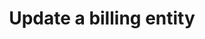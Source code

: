 ---
title: "Update a billing entity"
openapi: "PUT /billing_entities/{code}"
authMethod: "bearer"
---